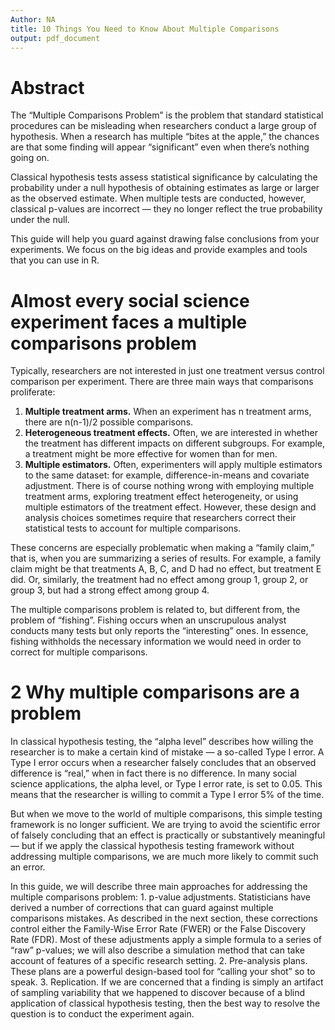 ```yaml
---
Author: NA
title: 10 Things You Need to Know About Multiple Comparisons
output: pdf_document
---
```



Abstract
==
The “Multiple Comparisons Problem” is the problem  that standard statistical procedures can be misleading when researchers conduct a large group of hypothesis. When a research has multiple “bites at the apple,” the chances are that some finding will appear “significant” even when there’s nothing going on.

Classical hypothesis tests assess statistical significance by calculating the probability under a null hypothesis of obtaining estimates as large or larger as the observed estimate. When multiple tests are conducted, however, classical p-values are incorrect — they no longer reflect the true probability under the null.

This guide will help you guard against drawing false conclusions from your experiments. We focus on the big ideas and provide examples and tools that you can use in R.


Almost every social science experiment faces a multiple comparisons problem
==
Typically, researchers are not interested in just one treatment versus control comparison per experiment. There are three main ways that comparisons proliferate:

1. **Multiple treatment arms.** When an experiment has n treatment arms, there are n(n-1)/2 possible comparisons.
2. **Heterogeneous treatment effects.** Often, we are interested in whether the treatment has different impacts on different subgroups.  For example, a treatment might be more effective for women than for men.
3. **Multiple estimators.** Often, experimenters will apply multiple estimators to the same dataset: for example, difference-in-means and covariate adjustment.
There is of course nothing wrong with employing multiple treatment arms, exploring treatment effect heterogeneity, or using multiple estimators of the treatment effect.  However, these design and analysis choices sometimes require that researchers correct their statistical tests to account for multiple comparisons.

These concerns are especially problematic when making a “family claim,” that is, when you are summarizing a series of results.  For example, a family claim might be that treatments A, B, C, and D had no effect, but treatment E did.  Or, similarly, the treatment had no effect among group 1, group 2, or group 3, but had a strong effect among group 4.

The multiple comparisons problem is related to, but different from, the problem of “fishing”.  Fishing occurs when an unscrupulous analyst conducts many tests but only reports the “interesting” ones. In essence, fishing withholds the necessary information we would need in order to correct for multiple comparisons.

2 Why multiple comparisons are a problem
==
In classical hypothesis testing, the “alpha level” describes how willing the researcher is to make a certain kind of mistake — a so-called Type I error. A Type I error occurs when a researcher falsely concludes that an observed difference is “real,” when in fact there is no difference. In many social science applications, the alpha level, or Type I error rate, is set to 0.05. This means that the researcher is willing to commit a Type I error 5% of the time.

But when we move to the world of multiple comparisons, this simple testing framework is no longer sufficient. We are trying to avoid the scientific error of falsely concluding that an effect is practically or substantively meaningful — but if we apply the classical hypothesis testing framework without addressing multiple comparisons, we are much more likely to commit such an error.

In this guide, we will describe three main approaches for addressing the multiple comparisons problem:
1. p-value adjustments. Statisticians have derived a number of corrections that can guard against multiple comparisons mistakes. As described in the next section, these corrections control either the Family-Wise Error Rate (FWER) or the False Discovery Rate (FDR).  Most of these adjustments apply a simple formula to a series of “raw” p-values; we will also describe a simulation method that can take account of features of a specific research setting.
2. Pre-analysis plans. These plans are a powerful design-based tool for “calling your shot” so to speak.
3. Replication. If we are concerned that a finding is simply an artifact of sampling variability that we happened to discover because of a blind application of classical hypothesis testing, then the best way to resolve the question is to conduct the experiment again.
